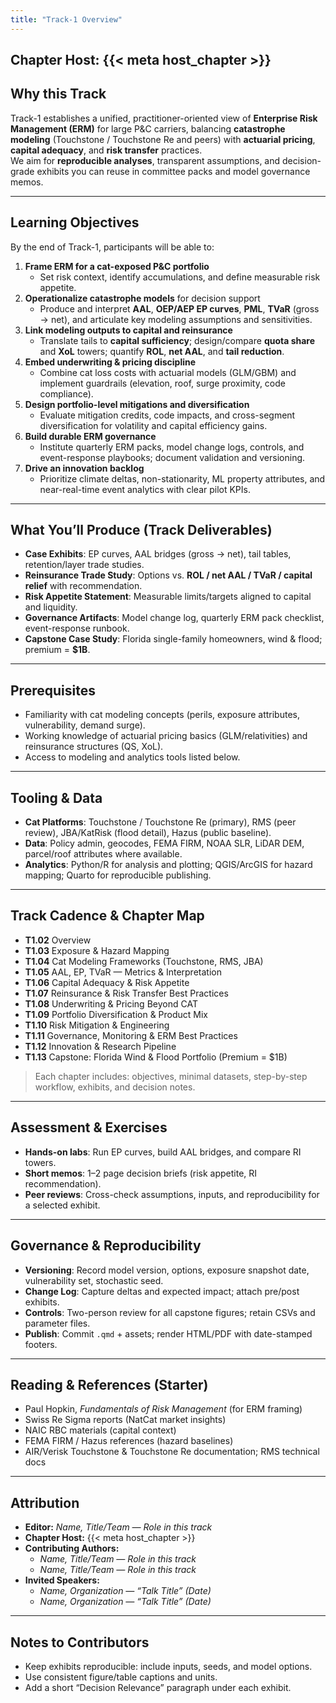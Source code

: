 ```yaml
---
title: "Track-1 Overview"
---
```


**Chapter Host:** {{< meta host_chapter >}}  
---

## Why this Track

Track-1 establishes a unified, practitioner-oriented view of **Enterprise Risk Management (ERM)** for large P&C carriers, balancing **catastrophe modeling** (Touchstone / Touchstone Re and peers) with **actuarial pricing**, **capital adequacy**, and **risk transfer** practices.  
We aim for **reproducible analyses**, transparent assumptions, and decision-grade exhibits you can reuse in committee packs and model governance memos.


---

## Learning Objectives

By the end of Track-1, participants will be able to:

1. **Frame ERM for a cat-exposed P&C portfolio**  
   - Set risk context, identify accumulations, and define measurable risk appetite.

2. **Operationalize catastrophe models** for decision support  
   - Produce and interpret **AAL**, **OEP/AEP EP curves**, **PML**, **TVaR** (gross → net), and articulate key modeling assumptions and sensitivities.

3. **Link modeling outputs to capital and reinsurance**  
   - Translate tails to **capital sufficiency**; design/compare **quota share** and **XoL** towers; quantify **ROL**, **net AAL**, and **tail reduction**.

4. **Embed underwriting & pricing discipline**  
   - Combine cat loss costs with actuarial models (GLM/GBM) and implement guardrails (elevation, roof, surge proximity, code compliance).

5. **Design portfolio-level mitigations and diversification**  
   - Evaluate mitigation credits, code impacts, and cross-segment diversification for volatility and capital efficiency gains.

6. **Build durable ERM governance**  
   - Institute quarterly ERM packs, model change logs, controls, and event-response playbooks; document validation and versioning.

7. **Drive an innovation backlog**  
   - Prioritize climate deltas, non-stationarity, ML property attributes, and near-real-time event analytics with clear pilot KPIs.

---

## What You’ll Produce (Track Deliverables)

- **Case Exhibits**: EP curves, AAL bridges (gross → net), tail tables, retention/layer trade studies.
- **Reinsurance Trade Study**: Options vs. **ROL / net AAL / TVaR / capital relief** with recommendation.
- **Risk Appetite Statement**: Measurable limits/targets aligned to capital and liquidity.
- **Governance Artifacts**: Model change log, quarterly ERM pack checklist, event-response runbook.
- **Capstone Case Study**: Florida single-family homeowners, wind & flood; premium = **$1B**.

---

## Prerequisites

- Familiarity with cat modeling concepts (perils, exposure attributes, vulnerability, demand surge).
- Working knowledge of actuarial pricing basics (GLM/relativities) and reinsurance structures (QS, XoL).
- Access to modeling and analytics tools listed below.

---

## Tooling & Data

- **Cat Platforms**: Touchstone / Touchstone Re (primary), RMS (peer review), JBA/KatRisk (flood detail), Hazus (public baseline).  
- **Data**: Policy admin, geocodes, FEMA FIRM, NOAA SLR, LiDAR DEM, parcel/roof attributes where available.  
- **Analytics**: Python/R for analysis and plotting; QGIS/ArcGIS for hazard mapping; Quarto for reproducible publishing.

---

## Track Cadence & Chapter Map

- **T1.02** Overview
- **T1.03** Exposure & Hazard Mapping  
- **T1.04** Cat Modeling Frameworks (Touchstone, RMS, JBA)  
- **T1.05** AAL, EP, TVaR — Metrics & Interpretation  
- **T1.06** Capital Adequacy & Risk Appetite  
- **T1.07** Reinsurance & Risk Transfer Best Practices  
- **T1.08** Underwriting & Pricing Beyond CAT  
- **T1.09** Portfolio Diversification & Product Mix  
- **T1.10** Risk Mitigation & Engineering  
- **T1.11** Governance, Monitoring & ERM Best Practices  
- **T1.12** Innovation & Research Pipeline  
- **T1.13** Capstone: Florida Wind & Flood Portfolio (Premium = $1B)

> Each chapter includes: objectives, minimal datasets, step-by-step workflow, exhibits, and decision notes.

---

## Assessment & Exercises

- **Hands-on labs**: Run EP curves, build AAL bridges, and compare RI towers.  
- **Short memos**: 1–2 page decision briefs (risk appetite, RI recommendation).  
- **Peer reviews**: Cross-check assumptions, inputs, and reproducibility for a selected exhibit.

---

## Governance & Reproducibility

- **Versioning**: Record model version, options, exposure snapshot date, vulnerability set, stochastic seed.  
- **Change Log**: Capture deltas and expected impact; attach pre/post exhibits.  
- **Controls**: Two-person review for all capstone figures; retain CSVs and parameter files.  
- **Publish**: Commit `.qmd` + assets; render HTML/PDF with date-stamped footers.

---

## Reading & References (Starter)

- Paul Hopkin, *Fundamentals of Risk Management* (for ERM framing)  
- Swiss Re Sigma reports (NatCat market insights)  
- NAIC RBC materials (capital context)  
- FEMA FIRM / Hazus references (hazard baselines)  
- AIR/Verisk Touchstone & Touchstone Re documentation; RMS technical docs

---

## Attribution

- **Editor:** _Name, Title/Team — Role in this track_  
- **Chapter Host:** {{< meta host_chapter >}}  
- **Contributing Authors:**  
  - _Name, Title/Team — Role in this track_  
  - _Name, Title/Team — Role in this track_  
- **Invited Speakers:**  
  - _Name, Organization — “Talk Title” (Date)_  
  - _Name, Organization — “Talk Title” (Date)_

---

## Notes to Contributors

- Keep exhibits reproducible: include inputs, seeds, and model options.  
- Use consistent figure/table captions and units.  
- Add a short “Decision Relevance” paragraph under each exhibit.

